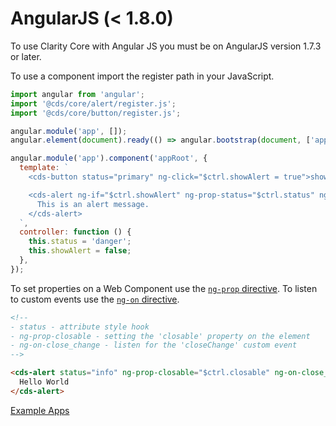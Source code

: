 
<Meta title="Documentation/AngularJS" />

<Story id="stories-clarity--theme-switcher" inline={true} />

# AngularJS (< 1.8.0)

<cds-alert-group status="warning" cds-layout="m-b:lg">
  <cds-alert>To use Clarity Core with Angular JS you must be on AngularJS version 1.7.3 or later.</cds-alert>
</cds-alert-group>

To use a component import the register path in your JavaScript.

```javascript
import angular from 'angular';
import '@cds/core/alert/register.js';
import '@cds/core/button/register.js';

angular.module('app', []);
angular.element(document).ready(() => angular.bootstrap(document, ['app']));

angular.module('app').component('appRoot', {
  template: `
    <cds-button status="primary" ng-click="$ctrl.showAlert = true">show alert</cds-button>

    <cds-alert ng-if="$ctrl.showAlert" ng-prop-status="$ctrl.status" ng-on-close_change="$ctrl.showAlert = false" closable>
      This is an alert message.
    </cds-alert>
  `,
  controller: function () {
    this.status = 'danger';
    this.showAlert = false;
  },
});
```

To set properties on a Web Component use the [`ng-prop` directive](https://docs.angularjs.org/api/ng/directive/ngProp).
To listen to custom events use the [`ng-on` directive](https://docs.angularjs.org/api/ng/directive/ngOn).

```html
<!--
- status - attribute style hook
- ng-prop-closable - setting the 'closable' property on the element
- ng-on-close_change - listen for the 'closeChange' custom event
-->

<cds-alert status="info" ng-prop-closable="$ctrl.closable" ng-on-close_change="$ctrl.log($event.detail)">
  Hello World
</cds-alert>
```

<a href="https://github.com/vmware/clarity/tree/master/apps" target="_blank" rel="noopener">
  <cds-button>Example Apps</cds-button>
</a>

